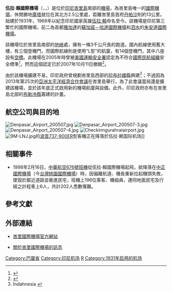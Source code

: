 {{noteTA		
|1=zh-cn:巴厘; zh-tw:峇里; zh-sg:峇厘; zh-hk:峇里; 
|2=zh-cn:登巴萨;zh-hk:登巴薩;zh-tw:丹帕沙;	
|3=zh-cn:台北; zh-tw:臺北; zh-sg:台北; zh-hk:台北;
|4=zh-cn:悉尼;zh-tw:雪梨;
|5=zh-cn:素旺纳普;zh-tw:蘇凡納布;
}}
{{Infobox airport
| name          = 伍拉·賴國際機場
| nativename    = <small>{{lang|id|Bandar Udara Internasional Ngurah Rai}}<br />{{lang|en|Ngurah Rai International Airport}}</small>
| image         = Bali_Airport_Denpasar_Birds_View.jpg
| image-width   = 280px
| caption       = 
| IATA          = DPS
| ICAO          = WADD
| type          = 民用
| operator      = [[印尼机场公司|第一機場公司]]
| city-served   = [[丹帕沙|丹帕沙]]
| location      = {{IDN}}[[峇里省|峇里省]][[巴东县_(印尼)|巴東縣]]
| elevation-m   = 4
| coordinates   = {{Coord|8|44|53|S|115|10|3|E|type:airport|display=inline,title}}
| pushpin_map   = Indonesia Bali#Indonesia#Southeast Asia#Asia
| pushpin_label = '''DPS'''/WADD
| website       = {{url|https://www.bali-airport.com}}
| r1-number     = 09/27
| r1-length-f   = 9842
| r1-length-m   = 3000
| r1-surface    = 柏油
| distance_to_city = 13公里
| stat-year     = 
| stat1-header  = 
| stat1-data    = 
| stat2-header  = 
| stat2-data    = 
| footnotes     = 
}}
'''伍拉·賴國際機場'''（{{lang-id|'''Bandar Udara Internasional Ngurah Rai'''}}，{{lang-en|'''Ngurah Rai International Airport'''}}，{{Airport codes|DPS|WADD}}）是位於[[印尼|印尼]][[峇里島|峇里島]]南部的[[機場|機場]]，為峇里島唯一的[[國際機場|國際機場]]，休閒勝地[[庫塔|庫塔]]就位在其北方2.5公里處，距離峇里島首府[[丹帕沙|丹帕沙]]則約13公里。始建於1931年，1968年以紀念印尼國家英雄[[伍拉·賴|伍拉·賴]]命名至今。該機場是印尼第三繁忙的國際機場，前二為首都[[雅加達|雅加達]]的[[蘇加諾－哈達國際機場|蘇加諾－哈達國際機場]]和[[泗水_(印尼)|泗水]]的[[朱安達國際機場|朱安達國際機場]]。

該機場位於峇里島南部的[[地峽|地峽]]處，擁有一條3千公尺長的跑道。國內航線使用舊大樓，有三個登機門，而國際航線則是使用“L型”的航廈，有14個登機門，其中八座設有[[空橋|空橋]]。此機場在2005年時曾被[[美國|美國]][[运输安全管理局|運輸安全署]]認定為不符合[[國際民航組織|國際民航組織]]安全標準<ref>{{cite press release|title=TSA Finds Security at Bandara Ngurah Rai International Airport Does Not Meet International Standards |publisher=[[Transportation_Security_Administration|Transportation Security Administration]] |date=2005-12-23 |url=http://www.tsa.gov/press/releases/2005/press_release_0642.shtm |accessdate=2007-07-10 |quote=The Transportation Security Administration (TSA) today announced that the Bandara Ngurah Rai International Airport in Bali, Indonesia does not meet international security standards, and the department is taking action to warn travelers of this security deficiency. |deadurl=yes |archiveurl=https://web.archive.org/web/20070620170739/http://www.tsa.gov/press/releases/2005/press_release_0642.shtm |archivedate=2007-06-20 }}</ref>，然而這個認定已於2007年10月11日撤銷<ref>{{Reuters http://www.reuters.com/article/latestCrisis/idUSJAK163322}}</ref>。

由於該機場擴建不易，印尼政府曾規劃峇里島西部的[[珍布拉娜縣|珍布拉娜縣]]興建{{link-en|珍布拉娜市國際機場|Jembrana City International Airport|新機場}}<ref>Indahnesia {{cite web |url=http://story.indahnesia.com/item/20071021/new_international_airport_in_the_plans_for_bali.php |title=存档副本 |accessdate=2009-05-15 |deadurl=yes |archiveurl=https://web.archive.org/web/20090203033049/http://story.indahnesia.com/item/20071021/new_international_airport_in_the_plans_for_bali.php |archivedate=2009-02-03 }}</ref>；不過因為2013年第25次的[[亞洲太平洋經濟合作會議|亞洲太平洋經濟合作會議]]在峇里島舉行，為了此會議當局還是擴建該機場，並於該年底正式啟用新的機場航廈與設備。此外，印尼政府亦有在峇里島北部的[[布勒冷縣|布勒冷縣]]籌建{{link-en|北峇里國際機場|North Bali International Airport|新機場}}的計畫。

== 航空公司與目的地 ==
[[File:Denpasar_Airport_200507.jpg|thumb]]
[[File:Denpasar_Airport_200507-3.jpg|thumb]]
[[File:Denpasar_Airport_200507-4.jpg|thumb]]
[[File:Checkinngurahraiairport.jpg|thumb]]
[[File:9M-LNJ.jpg|thumb]]的[[波音737-900ER|波音737-900ER]]型客機正在降落於伍拉·赖国际机场]]
{{Airport-dest-list
|{{nowrap|{{flagicon|IDN}} [[加魯達印尼航空|加魯達印尼航空]]}}| '''國內線'''：[[萬隆國際機場|萬隆]]、[[蘇加諾-哈達國際機場|雅加達-蘇加諾-哈達]]、[[仙谷國際機場|查亞普拉]]、[[埃爾·塔里國際機場|古邦]]、[[蘇丹哈桑丁國際機場|望加錫]]、[[薩姆·拉圖蘭吉國際機場|萬鴉老]]、[[龍目國際機場|龍目島]]、三寶瓏、[[莫澤什吉朗因國際機場|蒂米卡]]、[[阿迪蘇吉普托國際機場|日惹]]<br>'''國際線'''：[[北京首都國際機場|北京-首都]]、[[成都雙流國際機場|成都]]、[[廣州白雲國際機場|廣州]]、[[香港國際機場|香港]]、[[上海浦東國際機場|上海-浦東]]、[[仁川國際機場|首爾-仁川]]、[[成田國際機場|東京-成田]]、[[關西國際機場|大阪-關西]]、[[樟宜機場|新加坡]]、[[珀斯國際機場|珀斯]]、[[墨爾本機場|墨爾本]]、[[悉尼機場|悉尼]]<br>'''國際線'''：[[昆明長水國際機場|昆明]]、[[瀋陽桃仙國際機場|沈陽]]、[[西安咸陽國際機場|西安]]、[[鄭州新鄭國際機場|鄭州]]
|{{flagicon|IDN}} [[加魯達印尼航空|加魯達印尼航空]]<br><small>由[[嘉鲁达印尼航空|加魯達探索航空]]營運</small>| 板瑜望尼、碧馬、恩德、納閩巴久科摩多、馬特蘭龍目 
|{{flagicon|IDN}} [[巴澤航空|巴澤航空]]| [[清奈國際機場|清奈]]、[[吉隆坡國際機場|吉隆坡]]、[[珀斯國際機場|珀斯]]、[[哈利姆·珀達納庫蘇馬國際機場|雅加達-哈利姆·珀達納庫蘇馬]]、[[蘇加諾-哈達國際機場|雅加達-蘇加諾-哈達]]
|{{flagicon|IDN}} [[印尼亞洲航空|印尼亞洲航空]]| [[萬隆國際機場|萬隆]] 、[[蘇加諾-哈達國際機場|雅加達-蘇加諾-哈達]]、索隆、[[朱安達國際機場|泗水]]、[[阿迪蘇吉普托國際機場|日惹]]
|{{flagicon|IDN}} [[印尼亞洲航空|印尼亞洲航空]]| [[廊曼國際機場|曼谷-廊曼]]、[[達爾文國際機場|達爾文]]、[[內塔吉·蘇巴斯·錢德拉·鮑斯國際機場|加爾各答]]、[[吉隆坡國際機場|吉隆坡]]、[[珀斯國際機場|珀斯]]、[[樟宜機場|新加坡]] 
|{{flagicon|IDN}} [[三佛齊航空|三佛齊航空]]| [[尼古勞·洛巴托總統國際機場|帝力]]、[[杭州蕭山國際機場|杭州]]、[[泉州晉江國際機場|晉江]]
|{{flagicon|IDN}} [[獅子航空|獅子航空]](印尼国内)| [[萬隆國際機場|萬隆]]、[[蘇加諾-哈達國際機場|雅加達-蘇加諾-哈達]]、[[埃爾·塔里國際機場|古邦]]、馬特蘭龍目、[[蘇丹哈桑丁國際機場|望加錫]]、[[薩姆·拉圖蘭吉國際機場|萬鴉老]]、[[阿迪蘇吉普托國際機場|日惹]]
|{{flagicon|IDN}} [[獅子航空|獅子航空]](国际)|[[長沙黃花國際機場|長沙]]、[[常州奔牛國際机场|常州]]、[[成都雙流國際機場|成都]]、[[重慶江北國際機場|重慶]]、[[廣州白雲國際機場|廣州]]、[[杭州蕭山國際機場|杭州]]、[[哈爾濱太平國際機場|哈爾濱]]、[[南昌昌北國際機場|南昌]]、[[烏魯木齊地窩堡國際機場|烏魯木齊]]、[[武漢天河國際機場|武漢]]、[[西安咸陽國際機場|西安]]、深圳(包机)
|{{flagicon|IDN}} [[連城航空|連城航空]]| '''國內線'''：[[萬隆國際機場|萬隆]]、巴里巴板、[[哈利姆·珀達納庫蘇馬國際機場|雅加達-哈利姆·珀達納庫蘇馬]]、[[蘇加諾-哈達國際機場|雅加達-蘇加諾-哈達]] [[朱安達國際機場|泗水]]<br>'''國際線'''：[[尼古勞·洛巴托總統國際機場|帝力]]、[[南京祿口國際機場|南京]]、[[寧波櫟社國際機場|寧波]]、[[蘇南碩放國際機場|無錫]]
|{{flagicon|IDN}} [[飛翼航空|飛翼航空]]| 碧馬、恩德、[[埃爾·塔里國際機場|古邦]]、納閩巴久科摩多、馬良、馬特蘭龍目、毛穆雷、三寶攏、[[朱安達國際機場|泗水]]、當柏拉卡、望亞普 
|{{flagicon|IDN}} [[翎亞航空|翎亞航空]]| 碧馬、恩德、[[埃爾·塔里國際機場|古邦]]、納閩巴久科摩多、馬特蘭龍目、雷當、三巴望貝沙、當柏拉卡
|{{flagicon|IDN}} [[楠航空|楠航空]]| [[朱安達國際機場|泗水]]、毛穆雷
|{{flagicon|SGP}} {{nowrap|[[新加坡航空|新加坡航空]]}}| [[樟宜機場|新加坡]] 
|{{flagicon|SGP}} [[勝安航空|勝安航空]]| [[樟宜機場|新加坡]] 
|{{flagicon|SGP}} [[酷航|酷航]]| [[樟宜機場|新加坡]] 
|{{flagicon|SGP}} [[捷星亞洲航空|捷星亞洲航空]]| [[樟宜機場|新加坡]] 
|{{flagicon|MYS}} [[馬來西亞航空|馬來西亞航空]]| [[吉隆坡國際機場|吉隆坡]] 
|{{flagicon|MYS}} [[馬印航空|馬印航空]]| [[吉隆坡國際機場|吉隆坡]]、[[布里斯本機場|布里斯本]]、[[墨爾本機場|墨爾本]]、[[阿德萊德機場|亞德雷德]]、[[悉尼機場|悉尼]]
|{{flagicon|MYS}} [[亞洲航空|亞洲航空]]| [[吉隆坡國際機場|吉隆坡]]
|{{flagicon|MYS}} [[全亞洲航空|全亞洲航空]]| [[吉隆坡國際機場|吉隆坡]] 
|{{flagicon|THA}} [[泰國國際航空|泰國國際航空]]| [[蘇凡納布機場|曼谷-蘇凡納布]] 
|{{flagicon|THA}} [[泰國亞洲航空|泰國亞洲航空]]| [[廊曼國際機場|曼谷-廊曼]] 
|{{flagicon|THA}} [[泰國獅子航空|泰國獅子航空]]| [[廊曼國際機場|曼谷-廊曼]]
|{{flagicon|PHL}} [[菲律賓航空|菲律賓航空]]| [[馬尼拉機場|馬尼拉]]
|{{flagicon|PHL}} [[菲律賓亞洲航空|菲律賓亞洲航空]]| [[馬尼拉機場|馬尼拉]]
|{{flagicon|PHL}} [[宿霧太平洋航空|宿霧太平洋航空]]| [[馬尼拉機場|馬尼拉]]
|{{flagicon|TWN}} [[中華航空|中華航空]]| [[桃園國際機場|臺北-桃園]] 
|{{flagicon|TWN}} [[長榮航空|長榮航空]]| [[桃園國際機場|臺北-桃園]]
|{{flagicon|CHN}} [[中國東方航空|中國東方航空]]| [[上海浦東國際機場|上海-浦東]]<br>'''季節性'''：[[北京首都國際機場|北京-首都]]
|{{flagicon|CHN}} [[中國南方航空|中國南方航空]]| [[廣州白雲國際機場|廣州]]、[[深圳寶安國際機場|深圳]]
|{{flagicon|CHN}} [[上海航空|上海航空]]| [[上海浦東國際機場|上海-浦東]]
|{{flagicon|CHN}} [[廈門航空|廈門航空]]| [[廈門高崎國際機場|廈門]]
|{{flagicon|HKG}} [[國泰航空|國泰航空]]| [[香港國際機場|香港]] 
|{{flagicon|HKG}} [[國泰港龍航空|國泰港龍航空]]| [[香港國際機場|香港]]
|{{flagicon|HKG}} [[香港航空|香港航空]]| [[香港國際機場|香港]] 
|{{flagicon|KOR}} [[大韓航空|大韓航空]]| [[仁川國際機場|首爾-仁川]]
|{{flagicon|ARE}} [[阿聯酋航空|阿聯酋航空]]| [[迪拜國際機場|迪拜]]
|{{flagicon|QAT}} [[卡達航空|卡達航空]]| [[哈馬德國際機場|多哈]]
|{{flagicon|AUS}} [[澳洲航空|澳洲航空]]| [[墨爾本機場|墨爾本]]、[[悉尼機場|悉尼]]
|{{flagicon|AUS}} [[維珍澳洲航空|維珍澳洲航空]]| [[布里斯本機場|布里斯本]]、[[黑德蘭港國際機場|黑德蘭港]]、[[悉尼機場|悉尼]]、[[墨爾本機場|墨爾本]](2020年3月29日復辦)<br>'''季節性'''：[[達爾文國際機場|達爾文]]
|{{flagicon|AUS}} [[捷星航空|捷星航空]]| [[阿德萊德機場|亞德雷德]]、[[布里斯本機場|布里斯本]]、[[凱恩斯機場|凱恩斯]]、[[達爾文國際機場|達爾文]]、[[墨爾本機場|墨爾本]]、[[珀斯國際機場|珀斯]]、[[樟宜機場|新加坡]]、[[悉尼機場|悉尼]]
|{{flagicon|NLD}} [[荷蘭皇家航空|荷蘭皇家航空]]| [[阿姆斯特丹史基浦機場|阿姆斯特丹]]、[[樟宜機場|新加坡]] 
|{{flagicon|RUS}} [[北風航空|北風航空]]|'''季節性包機'''：伊爾庫茨克 
|{{flagicon|BRN}} [[皇家汶萊航空|皇家汶萊航空]]| [[汶萊國際機場|斯里巴加灣市]] 

|{{flagicon|PNG}} [[新幾內亞航空|新幾內亞航空]]| [[傑克遜斯國際機場|莫爾斯比港]]
|{{flagicon|TLS}} {{tsl|en|Air Timor|帝汶航空|帝汶航空}}| [[尼古勞·洛巴托總統國際機場|帝力]]
}}

== 相關事件 ==
* 1998年2月16日，[[中華航空676號班機空難|中華航空676號班機]]從伍拉·賴國際機場起飛，欲降落在[[中正國際機場|中正國際機場]]（今[[台灣|台灣]][[桃園國際機場|桃園國際機場]]）時，因偏離航道、機長重新拉起機頭失敗，墜毀於鄰近道路並衝進民宅，班機上196位乘客、機組員，連同地面民宅及行經之計程車上6人，共計202人悉數罹難。

== 參考文獻 ==
{{Portal box|東南亞|航空}}
<div class="references-small">
<references />
</div>

== 外部連結 ==
{{Commons cat|Ngurah Rai Airport}}
* {{en}}[http://www.baliairport.com 峇里國際機場官方網站] {{Wayback|url=http://www.baliairport.com/ |date=20201201014049 }}
* {{en}}[http://www.bali-dps.airports-guides.com/ 關於峇里國際機場的訊息] {{Wayback|url=http://www.bali-dps.airports-guides.com/ |date=20201202191315 }}

{{印度尼西亚机场|努沙登加拉}}

[[Category:巴厘省|Category:巴厘省]]
[[Category:印尼机场|Category:印尼机场]]
[[Category:冠以人名的亞洲機場|R]]
[[Category:1931年启用的机场|Category:1931年启用的机场]]